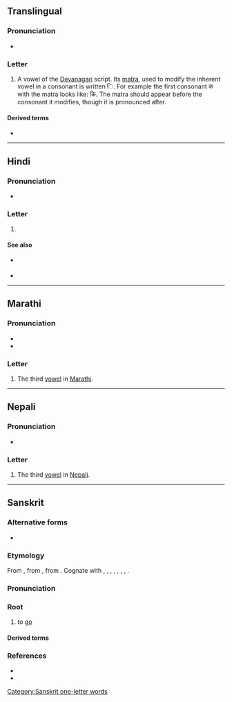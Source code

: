 {{also|ड|ड़|ङ}}
{{character info}}
==Translingual==

===Pronunciation===
* {{IPA|mul|/i/|/ɪ/}} {{qualifier|may vary by language}}

===Letter===
{{mul-Deva|i}}

# A vowel of the [[Devanagari]] script. Its [[matra]], used to modify the inherent vowel in a consonant is written &#x093F;. For example the first consonant क with the matra looks like: कि. The matra should appear before the consonant it modifies, though it is pronounced after.

====Derived terms====
* {{l|mul|ि}}

----

==Hindi==

===Pronunciation===
* {{IPA|hi|/ɪ/|/i/}} {{qualifier|at the end of words}}

===Letter===
{{head|hi|letter}}

# {{n-g|the third [[vowel]] in [[Hindi]]}}

====See also====
* {{sense|matra}} {{l|hi|ि}}
* {{list:Devanagari script letters/hi}}

----

==Marathi==

===Pronunciation===
* {{IPA|mr|/i/}}
* {{audio|mr|LL-Q1571 (mar)-नंदिनी रानडे-इ.wav|Audio}}

===Letter===
{{head|mr|letter}}

# The third [[vowel]] in [[Marathi]].

----

==Nepali==

===Pronunciation===
* {{ne-IPA}}

===Letter===
{{head|ne|letter}}

# The third [[vowel]] in [[Nepali]].

----

==Sanskrit==

===Alternative forms===
* {{alter|sa|अय्|ई}}

===Etymology===
From {{inh|sa|inc-pro|*Hay-|*Hi-}}, from {{inh|sa|iir-pro|*Hay-|*Hi-}}, from {{inh|sa|ine-pro|*h₁ey-|*h₁i-}}. Cognate with {{cog|grc|εἶμι||I go}}, {{cog|gmy|𐀂𐀍𐀳}}, {{cog|la|eo||I go}}, {{cog|peo|𐎠𐎡𐎫𐎡𐎹|tr=aitiy||goes}}, {{cog|xlu|𒄿𒋾|tr=i-ti|ts=iti, idi|t=goes}}, {{cog|hit|𒄿𒄿𒀀𒀜𒋫|tr=i-ya-at-ta|ts=iyatta||goes}}, {{cog|cu|ити}}, {{cog|lt|eiti}}.

===Pronunciation===
{{sa-IPA}}

===Root===
{{head|sa|root}}

# to [[go]]

====Derived terms====
{{der3|sa|{{l|sa|अर्थेत्||active, hasty|tr=arthét}}
|{{l|sa|अय||going|tr=áya}}
|{{l|sa|अयन||road, path|tr=áyana}}
|{{l|sa|आय||arrival, approach|tr=āyá}}
|{{l|sa|आयन||coming, approaching|tr=ā́yana}}
|{{l|sa|आयिन्||coming or hastening near|tr=āyín}}
|{{l|sa|आयु||living, movable|tr=āyú}}
|{{l|sa|इत||gone|tr=itá}}
|{{l|sa|इत्य||to be gone to}}
|{{l|sa|इत्या||going, stepping|tr=ityā́}}
|{{l|sa|इत्वन्||going}}
|{{l|sa|इत्वर||going, walking}}
|{{l|sa|एति||he goes|tr=éti}}
|{{l|sa|एतृ||goer, approacher|tr=etṛ́}}
|{{l|sa|एम||course, way|tr=éma}}
|{{l|sa|एमन्||course, way|tr=éman}}
|{{l|sa|एव||going, moving, speedy, quick|tr=éva}}
|{{l|sa|एतोस्||to go|tr=étos}}
|{{l|sa|एतवे||to go|tr=étave}}
|{{l|sa| एति ||arrival, approach|tr=éti}}
|{{l|sa| एत ||come near, approached|tr=éta}}
|{{l|sa| एत ||rushing, darting|tr=éta}}
|{{l|sa| एनी ||rushing, darting|tr= enī́}}
|{{l|sa| एत्य ||having come near|tr=étya}}
|{{l|sa| ए ||come near, approach; reach, attain; submit|tr=√e}}
|{{l|sa| प्रे ||come forth, appear; begin; proceed, advance; go forwards; go out|tr=√pre}}
}}

===References===
* {{R:sa:MW|163}}
* {{R:sa:Whitney Roots|7}}

[[Category:Sanskrit one-letter words]]
